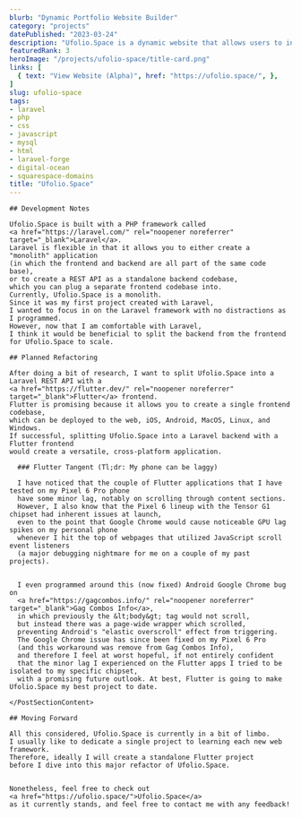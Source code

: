 ```yaml
---
blurb: "Dynamic Portfolio Website Builder"
category: "projects"
datePublished: "2023-03-24"
description: "Ufolio.Space is a dynamic website that allows users to instantly create a portfolio website with a custom theme, which will automatically adapt based on the content they upload."
featuredRank: 3
heroImage: "/projects/ufolio-space/title-card.png"
links: [
  { text: "View Website (Alpha)", href: "https://ufolio.space/", },
]
slug: ufolio-space
tags:
- laravel
- php
- css
- javascript
- mysql
- html
- laravel-forge
- digital-ocean
- squarespace-domains
title: "Ufolio.Space"
---
```



<PostSection>
  <PostSectionContent slot="content">

    ## Development Notes
    
    Ufolio.Space is built with a PHP framework called 
    <a href="https://laravel.com/" rel="noopener noreferrer" target="_blank">Laravel</a>.
    Laravel is flexible in that it allows you to either create a "monolith" application 
    (in which the frontend and backend are all part of the same code base),
    or to create a REST API as a standalone backend codebase,
    which you can plug a separate frontend codebase into.
    Currently, Ufolio.Space is a monolith. 
    Since it was my first project created with Laravel,
    I wanted to focus in on the Laravel framework with no distractions as I programmed.
    However, now that I am comfortable with Laravel, 
    I think it would be beneficial to split the backend from the frontend for Ufolio.Space to scale.

  </PostSectionContent>
</PostSection>
<PostSection>
  <PostSectionContent slot="content">

    ## Planned Refactoring
    
    After doing a bit of research, I want to split Ufolio.Space into a Laravel REST API with a 
    <a href="https://flutter.dev/" rel="noopener noreferrer" target="_blank">Flutter</a> frontend.
    Flutter is promising because it allows you to create a single frontend codebase,
    which can be deployed to the web, iOS, Android, MacOS, Linux, and Windows.
    If successful, splitting Ufolio.Space into a Laravel backend with a Flutter frontend 
    would create a versatile, cross-platform application. 
    
  </PostSectionContent>
  
  <PostSection slot="sub-section">
    <PostSectionContent slot="content">

      ### Flutter Tangent (Tl;dr: My phone can be laggy)
      
      I have noticed that the couple of Flutter applications that I have tested on my Pixel 6 Pro phone 
      have some minor lag, notably on scrolling through content sections.
      However, I also know that the Pixel 6 lineup with the Tensor G1 chipset had inherent issues at launch, 
      even to the point that Google Chrome would cause noticeable GPU lag spikes on my personal phone 
      whenever I hit the top of webpages that utilized JavaScript scroll event listeners 
      (a major debugging nightmare for me on a couple of my past projects).
    
    
      I even programmed around this (now fixed) Android Google Chrome bug on
      <a href="https://gagcombos.info/" rel="noopener noreferrer" target="_blank">Gag Combos Info</a>,
      in which previously the &lt;body&gt; tag would not scroll, 
      but instead there was a page-wide wrapper which scrolled, 
      preventing Android's "elastic overscroll" effect from triggering.
      The Google Chrome issue has since been fixed on my Pixel 6 Pro
      (and this workaround was remove from Gag Combos Info), 
      and therefore I feel at worst hopeful, if not entirely confident 
      that the minor lag I experienced on the Flutter apps I tried to be isolated to my specific chipset,
      with a promising future outlook. At best, Flutter is going to make Ufolio.Space my best project to date.
      
    </PostSectionContent>
  </PostSection>

</PostSection>

<PostSection>
  <PostSectionContent slot="content">

    ## Moving Forward
    
    All this considered, Ufolio.Space is currently in a bit of limbo.
    I usually like to dedicate a single project to learning each new web framework.
    Therefore, ideally I will create a standalone Flutter project 
    before I dive into this major refactor of Ufolio.Space. 
  
  
    Nonetheless, feel free to check out 
    <a href="https://ufolio.space/">Ufolio.Space</a>
    as it currently stands, and feel free to contact me with any feedback!
    
  </PostSectionContent>
</PostSection>
